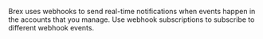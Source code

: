 
Brex uses webhooks to send real-time notifications when events happen in the accounts that you manage.
Use webhook subscriptions to subscribe to different webhook events.
